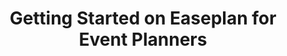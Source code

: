 ---
title: 'Getting Started on Easeplan for Event Planners'
description: 'Lorem ipsum dolor sit amet Lorem ipsum dolor sit amet Lorem ipsum dolor sit amet'
pubDate: 'Jul 02 2022'
heroImage: '/Artboard 1 (1).png'
authorName: Jese Leos
authorBio: 'Graphic Designer, educator & CEO Flowbite'
profilePicture: 'https://www.wikihow.com/images/thumb/1/15/Become-a-Vendor-Step-11-Version-4.jpg/v4-460px-Become-a-Vendor-Step-11-Version-4.jpg'
---